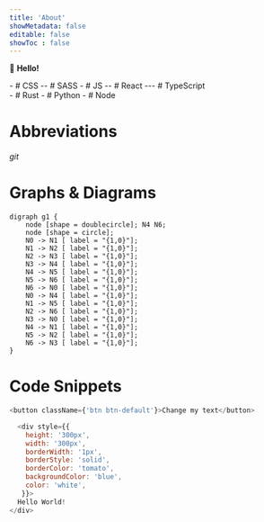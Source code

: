 ```yaml
---
title: 'About'
showMetadata: false
editable: false
showToc : false
---
```


:wave: **Hello!**

<Layout> 
  <div> 
    - # CSS
    -- # SASS  
    - # JS
    -- # React
    --- # TypeScript  
  </div>

  <div> 
    - # Rust
    - # Python
    - # Node
  </div>
</Layout>

# Abbreviations 

_git_ 

# Graphs & Diagrams 

```circo
digraph g1 {
    node [shape = doublecircle]; N4 N6;
    node [shape = circle];
    N0 -> N1 [ label = "{1,0}"];
    N1 -> N2 [ label = "{1,0}"];
    N2 -> N3 [ label = "{1,0}"];
    N3 -> N4 [ label = "{1,0}"];
    N4 -> N5 [ label = "{1,0}"];
    N5 -> N6 [ label = "{1,0}"];
    N6 -> N0 [ label = "{1,0}"];
    N0 -> N4 [ label = "{1,0}"];
    N1 -> N5 [ label = "{1,0}"];
    N2 -> N6 [ label = "{1,0}"];
    N3 -> N0 [ label = "{1,0}"];
    N4 -> N1 [ label = "{1,0}"];
    N5 -> N2 [ label = "{1,0}"];
    N6 -> N3 [ label = "{1,0}"];    
}
```

# Code Snippets 

```javascript react-live=true
<button className={'btn btn-default'}>Change my text</button>
```

```javascript react-live=true
  <div style={{ 
    height: '300px',
    width: '300px',
    borderWidth: '1px',
    borderStyle: 'solid',
    borderColor: 'tomato',
    backgroundColor: 'blue',
    color: 'white', 
   }}>
  Hello World!
</div>
```





